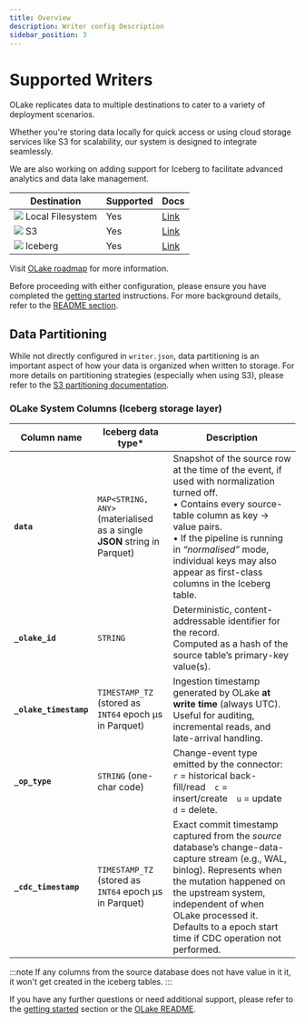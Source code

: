 ```yaml
---
title: Overview
description: Writer config Description
sidebar_position: 3
---
```


# Supported Writers

OLake replicates data to multiple destinations to cater to a variety of deployment scenarios. 

Whether you're storing data locally for quick access or using cloud storage services like S3 for scalability, our system is designed to integrate seamlessly. 

We are also working on adding support for Iceberg to facilitate advanced analytics and data lake management.

| Destination       | Supported | Docs | 
|-------------------|-----------| ---- | 
| <img src="/img/logo/local.png"  className="mt-3"  height={20} /> Local Filesystem  | Yes       | [Link](./local) |
| <img src="/img/logo/s3.png"  className="mt-3"  height={20} /> S3                | Yes       | [Link](./s3/overview) |
| <img src="/img/logo/iceberg.png"  className="mt-3"  height={20} /> Iceberg           | Yes       | [Link](./iceberg/overview) |

Visit [OLake roadmap](../roadmap) for more information.

Before proceeding with either configuration, please ensure you have completed the [getting started](../getting-started/overview) instructions. For more background details, refer to the [README section](https://github.com/datazip-inc/olake/blob/master/README.md).

##  Data Partitioning

While not directly configured in `writer.json`, data partitioning is an important aspect of how your data is organized when written to storage. For more details on partitioning strategies (especially when using S3), please refer to the [S3 partitioning documentation](./s3/partitioning).

### OLake System Columns (Iceberg storage layer)

| Column name | Iceberg data type* | Description |
|-------------|-------------------|-------------|
| **`data`** | `MAP<STRING, ANY>` (materialised as a single **JSON** string in Parquet) | Snapshot of the source row at the time of the event, if used with normalization turned off.<br/>• Contains every source-table column as key → value pairs.<br/>• If the pipeline is running in *“normalised”* mode, individual keys may also appear as first-class columns in the Iceberg table. |
| **`_olake_id`** | `STRING` | Deterministic, content-addressable identifier for the record.<br/>Computed as a hash of the source table’s primary-key value(s). |
| **`_olake_timestamp`** | `TIMESTAMP_TZ` (stored as `INT64` epoch µs in Parquet) | Ingestion timestamp generated by OLake **at write time** (always UTC). Useful for auditing, incremental reads, and late-arrival handling. |
| **`_op_type`** | `STRING` (one-char code) | Change-event type emitted by the connector: <br/>`r` = historical back-fill/read `c` = insert/create `u` = update `d` = delete. |
| **`_cdc_timestamp`** | `TIMESTAMP_TZ` (stored as `INT64` epoch µs in Parquet) | Exact commit timestamp captured from the *source* database’s change-data-capture stream (e.g., WAL, binlog). Represents when the mutation happened on the upstream system, independent of when OLake processed it. Defaults to a epoch start time if CDC operation not performed.|

:::note
If any columns from the source database does not have value in it it, it won't get created in the iceberg tables.
:::

If you have any further questions or need additional support, please refer to the [getting started](../getting-started/overview) section or the [OLake README](https://github.com/datazip-inc/olake/blob/master/README.md).
